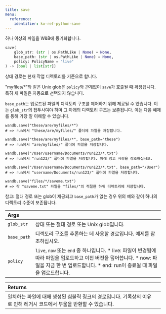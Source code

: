 ---
title: save
menu:
  reference:
    identifier: ko-ref-python-save
---

<Card title="View the source code" href="https://www.github.com/wandb/wandb/tree/637bddf198525810add5804059001b1b319d6ad1/wandb/sdk/wandb_run.py#L1875-L1979" icon="github"/>

하나 이상의 파일을 W&B에 동기화합니다.

```python
save(
    glob_str: (str | os.PathLike | None) = None,
    base_path: (str | os.PathLike | None) = None,
    policy: PolicyName = "live"
) -> (bool | list[str])
```

상대 경로는 현재 작업 디렉토리를 기준으로 합니다.

"myfiles/*"와 같은 Unix glob은 `policy`와 관계없이 `save`가 호출될 때 확장됩니다. 특히 새 파일은 자동으로 선택되지 않습니다.

`base_path`는 업로드된 파일의 디렉토리 구조를 제어하기 위해 제공될 수 있습니다. 이는 `glob_str`의 접두사여야 하며 그 아래의 디렉토리 구조는 보존됩니다. 이는 다음 예제를 통해 가장 잘 이해할 수 있습니다.

```
wandb.save("these/are/myfiles/*")
# => run에서 "these/are/myfiles/" 폴더에 파일을 저장합니다.

wandb.save("these/are/myfiles/*", base_path="these")
# => run에서 "are/myfiles/" 폴더에 파일을 저장합니다.

wandb.save("/User/username/Documents/run123/*.txt")
# => run에서 "run123/" 폴더에 파일을 저장합니다. 아래 참고 사항을 참조하십시오.

wandb.save("/User/username/Documents/run123/*.txt", base_path="/User")
# => run에서 "username/Documents/run123/" 폴더에 파일을 저장합니다.

wandb.save("files/*/saveme.txt")
# => 각 "saveme.txt" 파일을 "files/"의 적절한 하위 디렉토리에 저장합니다.
```

참고: 절대 경로 또는 glob이 제공되고 `base_path`가 없는 경우 위의 예와 같이 하나의 디렉토리 수준이 보존됩니다.

| Args |  |
| :--- | :--- |
|  `glob_str` | 상대 또는 절대 경로 또는 Unix glob입니다. |
|  `base_path` | 디렉토리 구조를 추론하는 데 사용할 경로입니다. 예제를 참조하십시오. |
|  `policy` | `live`, `now` 또는 `end` 중 하나입니다. * live: 파일이 변경됨에 따라 파일을 업로드하고 이전 버전을 덮어씁니다. * now: 파일을 지금 한 번 업로드합니다. * end: run이 종료될 때 파일을 업로드합니다. |

| Returns |  |
| :--- | :--- |
| 일치하는 파일에 대해 생성된 심볼릭 링크의 경로입니다. 기록상의 이유로 인해 레거시 코드에서 부울을 반환할 수 있습니다. |